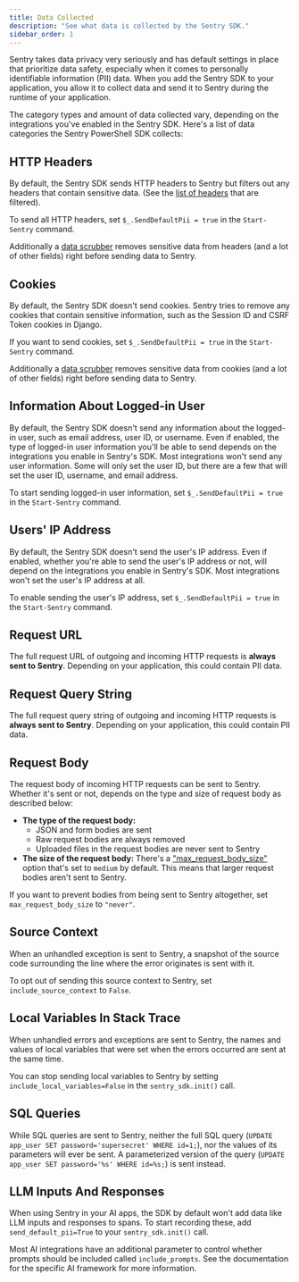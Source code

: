 ```yaml
---
title: Data Collected
description: "See what data is collected by the Sentry SDK."
sidebar_order: 1
---
```


Sentry takes data privacy very seriously and has default settings in place that prioritize data safety, especially when it comes to personally identifiable information (PII) data. When you add the Sentry SDK to your application, you allow it to collect data and send it to Sentry during the runtime of your application.

The category types and amount of data collected vary, depending on the integrations you've enabled in the Sentry SDK. Here's a list of data categories the Sentry PowerShell SDK collects:

## HTTP Headers

By default, the Sentry SDK sends HTTP headers to Sentry but filters out any headers that contain sensitive data. (See the [list of headers](https://github.com/getsentry/sentry-python/blob/master/sentry_sdk/integrations/_wsgi_common.py#L28-L35) that are filtered).

To send all HTTP headers, set `$_.SendDefaultPii = true` in the `Start-Sentry` command.

Additionally a [data scrubber](/platforms/powershell/data-management/sensitive-data/) removes sensitive data from headers (and a lot of other fields) right before sending data to Sentry.

## Cookies

By default, the Sentry SDK doesn't send cookies. Sentry tries to remove any cookies that contain sensitive information, such as the Session ID and CSRF Token cookies in Django.

If you want to send cookies, set `$_.SendDefaultPii = true` in the `Start-Sentry` command.

Additionally a [data scrubber](/platforms/powershell/data-management/sensitive-data/) removes sensitive data from cookies (and a lot of other fields) right before sending data to Sentry.

## Information About Logged-in User

By default, the Sentry SDK doesn't send any information about the logged-in user, such as email address, user ID, or username. Even if enabled, the type of logged-in user information you'll be able to send depends on the integrations you enable in Sentry's SDK. Most integrations won't send any user information. Some will only set the user ID, but there are a few that will set the user ID, username, and email address.

To start sending logged-in user information, set `$_.SendDefaultPii = true` in the `Start-Sentry` command.

## Users' IP Address

By default, the Sentry SDK doesn't send the user's IP address. Even if enabled, whether you're able to send the user's IP address or not, will depend on the integrations you enable in Sentry's SDK. Most integrations won't set the user's IP address at all.

To enable sending the user's IP address, set `$_.SendDefaultPii = true` in the `Start-Sentry` command.

## Request URL

The full request URL of outgoing and incoming HTTP requests is **always sent to Sentry**. Depending on your application, this could contain PII data.

## Request Query String

The full request query string of outgoing and incoming HTTP requests is **always sent to Sentry**. Depending on your application, this could contain PII data.

## Request Body

The request body of incoming HTTP requests can be sent to Sentry. Whether it's sent or not, depends on the type and size of request body as described below:

- **The type of the request body:**
  - JSON and form bodies are sent
  - Raw request bodies are always removed
  - Uploaded files in the request bodies are never sent to Sentry
- **The size of the request body:** There's a ["max_request_body_size"](/platforms/python/configuration/options/#max-request-body-size) option that's set to `medium` by default. This means that larger request bodies aren't sent to Sentry.

If you want to prevent bodies from being sent to Sentry altogether, set `max_request_body_size` to `"never"`.

## Source Context

When an unhandled exception is sent to Sentry, a snapshot of the source code surrounding the line where the error originates is sent with it.

To opt out of sending this source context to Sentry, set `include_source_context` to `False`.

## Local Variables In Stack Trace

When unhandled errors and exceptions are sent to Sentry, the names and values of local variables that were set when the errors occurred are sent at the same time.

You can stop sending local variables to Sentry by setting `include_local_variables=False` in the `sentry_sdk.init()` call.

## SQL Queries

While SQL queries are sent to Sentry, neither the full SQL query (`UPDATE app_user SET password='supersecret' WHERE id=1;`), nor the values of its parameters will ever be sent. A parameterized version of the query (`UPDATE app_user SET password='%s' WHERE id=%s;`) is sent instead.

## LLM Inputs And Responses

When using Sentry in your AI apps, the SDK by default won't add data like LLM inputs and responses to spans. To start recording these, add `send_default_pii=True` to your `sentry_sdk.init()` call.

Most AI integrations have an additional parameter to control whether prompts should be included called `include_prompts`. See the <PlatformLink to="/integrations/#ai">documentation for the specific AI framework</PlatformLink> for more information.
